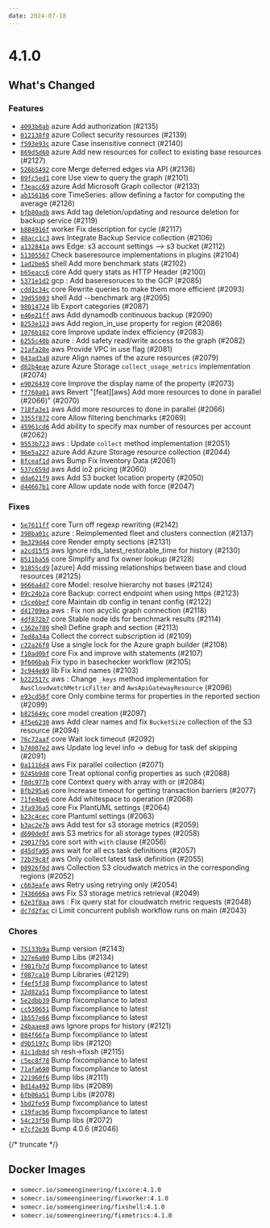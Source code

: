 ```yaml
---
date: 2024-07-18
---
```


# 4.1.0

## What's Changed

### Features

- [`4093b0ab`](https://github.com/someengineering/fixinventory/commit/4093b0ab) <span class="badge badge--secondary">azure</span> Add authorization (#2135)
- [`012138f0`](https://github.com/someengineering/fixinventory/commit/012138f0) <span class="badge badge--secondary">azure</span> Collect security resources (#2139)
- [`f593e93c`](https://github.com/someengineering/fixinventory/commit/f593e93c) <span class="badge badge--secondary">azure</span> Case insensitive connect (#2140)
- [`869d5d60`](https://github.com/someengineering/fixinventory/commit/869d5d60) <span class="badge badge--secondary">azure</span> Add new resources for collect to existing base resources (#2127)
- [`526b5492`](https://github.com/someengineering/fixinventory/commit/526b5492) <span class="badge badge--secondary">core</span> Merge deferred edges via API (#2136)
- [`09fc5ed1`](https://github.com/someengineering/fixinventory/commit/09fc5ed1) <span class="badge badge--secondary">core</span> Use view to query the graph (#2101)
- [`f3eacc69`](https://github.com/someengineering/fixinventory/commit/f3eacc69) <span class="badge badge--secondary">azure</span> Add Microsoft Graph collector (#2133)
- [`ab1561b6`](https://github.com/someengineering/fixinventory/commit/ab1561b6) <span class="badge badge--secondary">core</span> TimeSeries: allow defining a factor for computing the average (#2126)
- [`bfb80adb`](https://github.com/someengineering/fixinventory/commit/bfb80adb) <span class="badge badge--secondary">aws</span> Add tag deletion/updating and resource deletion for backup service (#2119)
- [`b884916f`](https://github.com/someengineering/fixinventory/commit/b884916f) <span class="badge badge--secondary">worker</span> Fix description for cycle (#2117)
- [`48acc1c3`](https://github.com/someengineering/fixinventory/commit/48acc1c3) <span class="badge badge--secondary">aws</span> Integrate Backup Service collection (#2106)
- [`a132841a`](https://github.com/someengineering/fixinventory/commit/a132841a) <span class="badge badge--secondary">aws</span> Edge: s3 account settings --> s3 bucket (#2112)
- [`51305567`](https://github.com/someengineering/fixinventory/commit/51305567) Check baseresource implementations in plugins (#2104)
- [`1ad2be65`](https://github.com/someengineering/fixinventory/commit/1ad2be65) <span class="badge badge--secondary">shell</span> Add more benchmark stats (#2102)
- [`b65eacc6`](https://github.com/someengineering/fixinventory/commit/b65eacc6) <span class="badge badge--secondary">core</span> Add query stats as HTTP Header (#2100)
- [`5371e1d2`](https://github.com/someengineering/fixinventory/commit/5371e1d2) <span class="badge badge--secondary">gcp</span> : Add baseresoruces to the GCP (#2085)
- [`cdd1c34c`](https://github.com/someengineering/fixinventory/commit/cdd1c34c) <span class="badge badge--secondary">core</span> Rewrite queries to make them more efficient (#2093)
- [`39d55003`](https://github.com/someengineering/fixinventory/commit/39d55003) <span class="badge badge--secondary">shell</span> Add --benchmark arg (#2095)
- [`98014724`](https://github.com/someengineering/fixinventory/commit/98014724) <span class="badge badge--secondary">lib</span> Export categories (#2087)
- [`e46e21ff`](https://github.com/someengineering/fixinventory/commit/e46e21ff) <span class="badge badge--secondary">aws</span> Add dynamodb continuous backup (#2090)
- [`8253e123`](https://github.com/someengineering/fixinventory/commit/8253e123) <span class="badge badge--secondary">aws</span> Add region_in_use property for region (#2086)
- [`1076b182`](https://github.com/someengineering/fixinventory/commit/1076b182) <span class="badge badge--secondary">core</span> Improve update index efficiency (#2083)
- [`6255c40b`](https://github.com/someengineering/fixinventory/commit/6255c40b) <span class="badge badge--secondary">azure</span> : Add safety read/write access to the graph (#2082)
- [`21afa20e`](https://github.com/someengineering/fixinventory/commit/21afa20e) <span class="badge badge--secondary">aws</span> Provide VPC in use flag (#2081)
- [`043ad3a8`](https://github.com/someengineering/fixinventory/commit/043ad3a8) <span class="badge badge--secondary">azure</span> Align names of the azure resources (#2079)
- [`d62b4eae`](https://github.com/someengineering/fixinventory/commit/d62b4eae) <span class="badge badge--secondary">azure</span> Azure Storage `collect_usage_metrics` implementation (#2074)
- [`e9026439`](https://github.com/someengineering/fixinventory/commit/e9026439) <span class="badge badge--secondary">core</span> Improve the display name of the property (#2073)
- [`ff760a01`](https://github.com/someengineering/fixinventory/commit/ff760a01) <span class="badge badge--secondary">aws</span> Revert "[feat][aws] Add more resources to done in parallel (#2066)" (#2070)
- [`718fa3e1`](https://github.com/someengineering/fixinventory/commit/718fa3e1) <span class="badge badge--secondary">aws</span> Add more resources to done in parallel (#2066)
- [`3355f872`](https://github.com/someengineering/fixinventory/commit/3355f872) <span class="badge badge--secondary">core</span> Allow filtering benchmarks (#2069)
- [`45961cd6`](https://github.com/someengineering/fixinventory/commit/45961cd6) Add ability to specify max number of resources per account (#2062)
- [`9553b723`](https://github.com/someengineering/fixinventory/commit/9553b723) <span class="badge badge--secondary">aws</span> : Update `collect` method implementation (#2051)
- [`96e5a227`](https://github.com/someengineering/fixinventory/commit/96e5a227) <span class="badge badge--secondary">azure</span> Add Azure Storage resource collection (#2044)
- [`8fceaf1d`](https://github.com/someengineering/fixinventory/commit/8fceaf1d) <span class="badge badge--secondary">aws</span> Bump Fix Inventory Data (#2061)
- [`537c659d`](https://github.com/someengineering/fixinventory/commit/537c659d) <span class="badge badge--secondary">aws</span> Add io2 pricing (#2060)
- [`dda621f9`](https://github.com/someengineering/fixinventory/commit/dda621f9) <span class="badge badge--secondary">aws</span> Add S3 bucket location property (#2050)
- [`d44667b1`](https://github.com/someengineering/fixinventory/commit/d44667b1) <span class="badge badge--secondary">core</span> Allow update node with force (#2047)

### Fixes

- [`5e7611ff`](https://github.com/someengineering/fixinventory/commit/5e7611ff) <span class="badge badge--secondary">core</span> Turn off regexp rewriting (#2142)
- [`398ba01c`](https://github.com/someengineering/fixinventory/commit/398ba01c) <span class="badge badge--secondary">azure</span> : Reimplemented fleet and clusters connection (#2137)
- [`9e329d44`](https://github.com/someengineering/fixinventory/commit/9e329d44) <span class="badge badge--secondary">core</span> Render empty sections (#2131)
- [`a2cd15f5`](https://github.com/someengineering/fixinventory/commit/a2cd15f5) <span class="badge badge--secondary">aws</span> Ignore rds_latest_restorable_time for history (#2130)
- [`8511ba56`](https://github.com/someengineering/fixinventory/commit/8511ba56) <span class="badge badge--secondary">core</span> Simplify and fix owner lookup (#2128)
- [`91855cd9`](https://github.com/someengineering/fixinventory/commit/91855cd9) [azure] Add missing relationships between base and cloud resources (#2125)
- [`9666a4d7`](https://github.com/someengineering/fixinventory/commit/9666a4d7) <span class="badge badge--secondary">core</span> Model: resolve hierarchy not bases (#2124)
- [`09c24b2a`](https://github.com/someengineering/fixinventory/commit/09c24b2a) <span class="badge badge--secondary">core</span> Backup: correct endpoint when using https (#2123)
- [`c5ce6bef`](https://github.com/someengineering/fixinventory/commit/c5ce6bef) <span class="badge badge--secondary">core</span> Maintain db config in tenant config (#2122)
- [`d41709ea`](https://github.com/someengineering/fixinventory/commit/d41709ea) <span class="badge badge--secondary">aws</span> : Fix non acyclic graph connection (#2118)
- [`4df872b7`](https://github.com/someengineering/fixinventory/commit/4df872b7) <span class="badge badge--secondary">core</span> Stable node ids for benchmark results (#2114)
- [`c362e700`](https://github.com/someengineering/fixinventory/commit/c362e700) <span class="badge badge--secondary">shell</span> Define graph and section (#2113)
- [`7ed8a34a`](https://github.com/someengineering/fixinventory/commit/7ed8a34a) Collect the correct subscription id (#2109)
- [`c22a26f0`](https://github.com/someengineering/fixinventory/commit/c22a26f0) Use a single lock for the Azure graph builder (#2108)
- [`f10ad0bf`](https://github.com/someengineering/fixinventory/commit/f10ad0bf) <span class="badge badge--secondary">core</span> Fix and improve with statements (#2107)
- [`9f606bab`](https://github.com/someengineering/fixinventory/commit/9f606bab) Fix typo in basechecker workflow (#2105)
- [`3c944e89`](https://github.com/someengineering/fixinventory/commit/3c944e89) <span class="badge badge--secondary">lib</span> Fix kind names (#2103)
- [`b222517c`](https://github.com/someengineering/fixinventory/commit/b222517c) <span class="badge badge--secondary">aws</span> : Change `_keys` method implementation for `AwsCloudwatchMetricFilter` and `AwsApiGatewayResource` (#2096)
- [`e93cd56f`](https://github.com/someengineering/fixinventory/commit/e93cd56f) <span class="badge badge--secondary">core</span> Only combine terms for properties in the reported section (#2099)
- [`b825649c`](https://github.com/someengineering/fixinventory/commit/b825649c) <span class="badge badge--secondary">core</span> model creation (#2097)
- [`4f5e6230`](https://github.com/someengineering/fixinventory/commit/4f5e6230) <span class="badge badge--secondary">aws</span> Add clear names and fix `BucketSize` collection of the S3 resource (#2094)
- [`76c72aaf`](https://github.com/someengineering/fixinventory/commit/76c72aaf) <span class="badge badge--secondary">core</span> Wait lock timeout (#2092)
- [`b74087e2`](https://github.com/someengineering/fixinventory/commit/b74087e2) <span class="badge badge--secondary">aws</span> Update log level info -> debug for task def skipping (#2091)
- [`0a1116d4`](https://github.com/someengineering/fixinventory/commit/0a1116d4) <span class="badge badge--secondary">aws</span> Fix parallel collection (#2071)
- [`9245b9d8`](https://github.com/someengineering/fixinventory/commit/9245b9d8) <span class="badge badge--secondary">core</span> Treat optional config properties as such (#2088)
- [`f8dc977b`](https://github.com/someengineering/fixinventory/commit/f8dc977b) <span class="badge badge--secondary">core</span> Context query with array with or (#2084)
- [`8fb295a6`](https://github.com/someengineering/fixinventory/commit/8fb295a6) <span class="badge badge--secondary">core</span> Increase timeout for getting transaction barriers (#2077)
- [`71fe4be6`](https://github.com/someengineering/fixinventory/commit/71fe4be6) <span class="badge badge--secondary">core</span> Add whitespace to operation (#2068)
- [`3fa936a5`](https://github.com/someengineering/fixinventory/commit/3fa936a5) <span class="badge badge--secondary">core</span> Fix PlantUML settings (#2064)
- [`b23c4cec`](https://github.com/someengineering/fixinventory/commit/b23c4cec) <span class="badge badge--secondary">core</span> Plantuml settings (#2063)
- [`b3ac2e7b`](https://github.com/someengineering/fixinventory/commit/b3ac2e7b) <span class="badge badge--secondary">aws</span> Add test for s3 storage metrics (#2059)
- [`d690de0f`](https://github.com/someengineering/fixinventory/commit/d690de0f) <span class="badge badge--secondary">aws</span> S3 metrics for all storage types (#2058)
- [`29017fb5`](https://github.com/someengineering/fixinventory/commit/29017fb5) <span class="badge badge--secondary">core</span> sort with `with` clause (#2056)
- [`d45dfa95`](https://github.com/someengineering/fixinventory/commit/d45dfa95) <span class="badge badge--secondary">aws</span> wait for all ecs task definitions (#2057)
- [`72b79c8f`](https://github.com/someengineering/fixinventory/commit/72b79c8f) <span class="badge badge--secondary">aws</span> Only collect latest task definition (#2055)
- [`08926f0d`](https://github.com/someengineering/fixinventory/commit/08926f0d) <span class="badge badge--secondary">aws</span> Collection S3 cloudwatch metrics in the corresponding regions (#2052)
- [`c663eafe`](https://github.com/someengineering/fixinventory/commit/c663eafe) <span class="badge badge--secondary">aws</span> Retry using retrying only (#2054)
- [`7436666a`](https://github.com/someengineering/fixinventory/commit/7436666a) <span class="badge badge--secondary">aws</span> Fix S3 storage metrics retrieval (#2049)
- [`62e3f8aa`](https://github.com/someengineering/fixinventory/commit/62e3f8aa) <span class="badge badge--secondary">aws</span> : Fix query stat for cloudwatch metric requests (#2048)
- [`dc7d2fac`](https://github.com/someengineering/fixinventory/commit/dc7d2fac) <span class="badge badge--secondary">ci</span> Limit concurrent publish workflow runs on main (#2043)

### Chores

- [`75133b9a`](https://github.com/someengineering/fixinventory/commit/75133b9a) Bump version (#2143)
- [`327e6a00`](https://github.com/someengineering/fixinventory/commit/327e6a00) Bump Libs (#2134)
- [`f981fb7d`](https://github.com/someengineering/fixinventory/commit/f981fb7d) Bump fixcompliance to latest
- [`f087ca10`](https://github.com/someengineering/fixinventory/commit/f087ca10) Bump Libraries (#2129)
- [`f4ef5f38`](https://github.com/someengineering/fixinventory/commit/f4ef5f38) Bump fixcompliance to latest
- [`32d82a51`](https://github.com/someengineering/fixinventory/commit/32d82a51) Bump fixcompliance to latest
- [`5e2dbb39`](https://github.com/someengineering/fixinventory/commit/5e2dbb39) Bump fixcompliance to latest
- [`cc530651`](https://github.com/someengineering/fixinventory/commit/cc530651) Bump fixcompliance to latest
- [`1b557e66`](https://github.com/someengineering/fixinventory/commit/1b557e66) Bump fixcompliance to latest
- [`24baaee8`](https://github.com/someengineering/fixinventory/commit/24baaee8) <span class="badge badge--secondary">aws</span> Ignore props for history (#2121)
- [`084f66fa`](https://github.com/someengineering/fixinventory/commit/084f66fa) Bump fixcompliance to latest
- [`d9b5197c`](https://github.com/someengineering/fixinventory/commit/d9b5197c) Bump libs (#2120)
- [`41c1db8d`](https://github.com/someengineering/fixinventory/commit/41c1db8d) <span class="badge badge--secondary">sh</span> resh->fixsh (#2115)
- [`c5ec8f78`](https://github.com/someengineering/fixinventory/commit/c5ec8f78) Bump fixcompliance to latest
- [`71afa690`](https://github.com/someengineering/fixinventory/commit/71afa690) Bump fixcompliance to latest
- [`221960f6`](https://github.com/someengineering/fixinventory/commit/221960f6) Bump libs (#2111)
- [`0d14a492`](https://github.com/someengineering/fixinventory/commit/0d14a492) Bump libs (#2089)
- [`6fb06a51`](https://github.com/someengineering/fixinventory/commit/6fb06a51) Bump Libs (#2078)
- [`5bd2fe59`](https://github.com/someengineering/fixinventory/commit/5bd2fe59) Bump fixcompliance to latest
- [`c19facb6`](https://github.com/someengineering/fixinventory/commit/c19facb6) Bump fixcompliance to latest
- [`54c23f50`](https://github.com/someengineering/fixinventory/commit/54c23f50) Bump libs (#2072)
- [`e7cf2e36`](https://github.com/someengineering/fixinventory/commit/e7cf2e36) Bump 4.0.6 (#2046)

{/* truncate */}

## Docker Images

- `somecr.io/someengineering/fixcore:4.1.0`
- `somecr.io/someengineering/fixworker:4.1.0`
- `somecr.io/someengineering/fixshell:4.1.0`
- `somecr.io/someengineering/fixmetrics:4.1.0`
